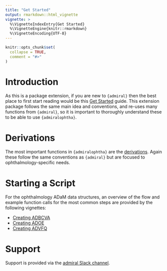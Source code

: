 ```yaml
---
title: "Get Started"
output: rmarkdown::html_vignette
vignette: >
  %\VignetteIndexEntry{Get Started}
  %\VignetteEngine{knitr::rmarkdown}
  %\VignetteEncoding{UTF-8}
---
```


```r
knitr::opts_chunk$set(
  collapse = TRUE,
  comment = "#>"
)
```

# Introduction

As this is a package extension, if you are new to `{admiral}` then the best place to first start
reading would be this [Get Started](https://pharmaverse.github.io/admiral/articles/admiral.html)
guide. This extension package follows the same main idea and conventions, and re-uses many
functions from `{admiral}`, so it is important to thoroughly understand these to be able to
use `{admiralophtha}`.

# Derivations

The most important functions in `{admiralophtha}` are the
[derivations](../reference/index.html). Again these follow the same
conventions as `{admiral}` but are focused to ophthalmology-specific needs.

# Starting a Script

For the ophthalmology ADaM data structures, an overview of the flow and example function calls
for the most common steps are provided by the following vignettes:

- [Creating ADBCVA](adbcva.html)
- [Creating ADOE](adoe.html)
- [Creating ADVFQ](advfq.html)

# Support

Support is provided via the [admiral Slack
channel](https://app.slack.com/client/T028PB489D3/C02M8KN8269).

<!-- This article is in the process of being written. Please use the `{admiralonco}` "Get Started"  -->
<!-- page (commented out at the moment) as a basis. -->

<!-- # Derivations -->

<!-- The most important functions in `{admiralonco}` are the -->
<!-- [derivations](../reference/index.html#section-derivations). Again these follow the same -->
<!-- conventions as `{admiral}` but are focused to oncology-specific needs. -->

<!-- # Starting a Script -->

<!-- For the oncology ADaM data structures, an overview of the flow and example function calls -->
<!-- for the most common steps are provided by the following vignettes: -->

<!-- - [Creating ADRS](adrs.html) -->
<!-- - [Creating ADTTE](adtte.html) -->

<!-- `{admiralonco}` also provides template R scripts as a starting point. They can be -->
<!-- created by calling `use_ad_template()` from {admiral}, e.g., -->

<!-- ```{r} -->
<!-- library(admiral) -->
<!-- ``` -->

<!-- there used to be some code calling `use_ad_template here (see corresponding admiralonco file) -->
<!-- but it was removed as commenting it out errored the file for some reason. Upond development,  -->
<!-- feel free to locate the code again and paste it in in order to modify it. -->

<!-- A list of all available templates can be obtained by `list_all_templates()` -->
<!-- from {admiral}: -->

<!-- ```{r} -->
<!-- list_all_templates(package = "admiralonco") -->
<!-- ``` -->

<!-- # Support -->

<!-- Support is provided via the [admiral Slack -->
<!-- channel](https://app.slack.com/client/T028PB489D3/C02M8KN8269). -->
